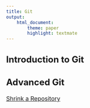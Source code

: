 ```yaml
---
title: Git
output:
    html_document:
        theme: paper
        highlight: textmate
---
```

<font size="3">

## Introduction to Git

## Advanced Git
[Shrink a Repository](git/advanced/shrink_repository.html)

</font>
